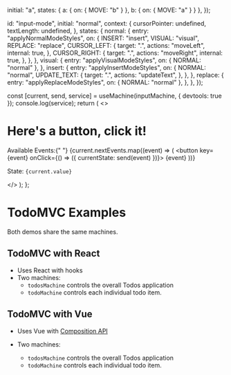 
  initial: "a",
  states: { a: { on: { MOVE: "b" } }, b: { on: { MOVE: "a" } } },
});

  id: "input-mode",
  initial: "normal",
  context: {
    cursorPointer: undefined,
    textLength: undefined,
  },
  states: {
    normal: {
      entry: "applyNormalModeStyles",
      on: {
        INSERT: "insert",
        VISUAL: "visual",
        REPLACE: "replace",
        CURSOR_LEFT: {
          target: ".",
          actions: "moveLeft",
          internal: true,
        },
        CURSOR_RIGHT: {
          target: ".",
          actions: "moveRight",
          internal: true,
        },
      },
    },
    visual: {
      entry: "applyVisualModeStyles",
      on: { NORMAL: "normal" },
    },
    insert: {
      entry: "applyInsertModeStyles",
      on: {
        NORMAL: "normal",
        UPDATE_TEXT: {
          target: ".",
          actions: "updateText",
        },
      },
    },
    replace: {
      entry: "applyReplaceModeStyles",
      on: { NORMAL: "normal" },
    },
  },
});

  const [current, send, service] = useMachine(inputMachine, { devtools: true });
  console.log(service);
  return (
    <>
      <h1>Here's a button, click it!</h1>
      <p>
        Available Events:{" "}
        {current.nextEvents.map((event) => (
          <button key={event} onClick={() => ({ currentState: send(event) })}>
            {event}
          </button>
        ))}
      </p>
      <p>
        State: <code>{current.value}</code>
      </p>
      <MachineViz machine={inputMachine} state={service.state} />
    </>
  );
};

# TodoMVC Examples

Both demos share the same machines.

## TodoMVC with React

- Uses React with hooks
- Two machines:
  - `todosMachine` controls the overall Todos application
  - `todoMachine` controls each individual todo item.

<!-- <CodeSandbox codeSandboxId="xstate-todomvc-33wr94qv1" /> -->

## TodoMVC with Vue

- Uses Vue with [Composition API](https://vue-composition-api-rfc.netlify.com/)
- Two machines:

  - `todosMachine` controls the overall Todos application
  - `todoMachine` controls each individual todo item.

<!-- <CodeSandbox codeSandboxId="blue-fire-zd796" /> -->

<TTT />
